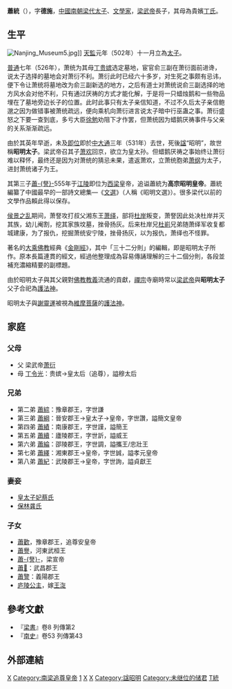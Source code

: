 {{unreferenced|time=2012-5-22}}
{{東亞男性歷史人物
|名稱 =萧统
|身份 =
|國家 =
|時代 =
|主君 =
|屆數 =
|最高職務 =
|前任 = 
|繼任 = 
|圖片名稱 =昭明太子像.jpg
|圖片大小 =
|圖片說明 =
|姓 =[[萧姓|萧姓]]
|名 =统
|姓名 =
|字 =德施
|名乘 =<!--琉球士族用-->
|官職 =
|封爵 =
|封號 =
|位階 =
|御稱號 =<!--日本皇族之稱號-->
|宮號1 =<!--日本皇族之宮號-->
|宮號2 =<!--朝鮮王族之宮號-->
|封地 =
|神號 =
|尊號 =
|族裔 = 
|旗籍 =<!--清朝旗人專用-->
|氏族 =
|籍貫 =
|本貫 =
|祖籍 =
|本籍 =
|出身地 =
|府邸 =
|世系 = 
|初名 =
|乳名 =<!--日本、朝鮮、琉球以外人物用-->
|幼名 =<!--日本人用-->
|兒名 =<!--朝鮮人用-->
|童名 =<!--琉球人用-->
|小字 =
|別名 =
|號 =
|法號 =
|院號 =
|其他名號 =
|出生日期 =南齊[[蕭寶卷|東昏侯]][[永元_(南齐)|永元]]三年/南齊[[萧宝融|和帝]][[中兴_(南齐)|中兴]]元年<br>（501年）
|出生地點 =[[襄阳|襄阳]]
|婚年 =
|逝世年 =[[南梁|南梁]][[萧衍|武帝]][[中大通|中大通]]三年<br>{{death date and age|531|5|30|501}}
|逝世地 =
|廟號 =高宗
|諡號 =昭明皇帝
|墓葬 =安宁陵
|祠廟 =
|父親 =[[南梁|南梁]]高祖孝武皇帝[[萧衍|萧衍]]
|嫡母 =武德皇后[[郗徽|郗徽]]
|母親 =穆皇太后[[丁令光|丁令光]]
|元配 =皇太子妃蔡氏
|正室 =
|妻 =
|繼室 =
|平妻 =
|側室 =[[龔太后|龔太后]]
|元配之父 =
|元配之嫡母 =
|元配之母 =
|正室之父 =
|正室之嫡母 =
|正室之母 =
|妻之父 =
|妻之嫡母 =
|妻之母 =
|繼室之父 =
|繼室之嫡母 =
|繼室之母 =
|平妻之父 =
|平妻之嫡母 =
|平妻之母 =
|兄弟 =
|姊妹 =
|嫡兄弟 =
|嫡姊妹 =
|庶兄弟 =
|庶姊妹 =
|同胞兄弟 =太宗簡文皇帝[[蕭綱|蕭綱]]<br>盧陵威王[[蕭續|蕭續]]
|同胞姊妹 =
|異母兄弟 =豫章王[[蕭綜|蕭綜]]<br>南康簡王[[蕭績|蕭績]]<br>邵陵攜王[[蕭綸|蕭綸]]<br>世祖孝元皇帝[[蕭繹|蕭繹]]<br>武陵仁王[[蕭紀|蕭紀]]
|異母姊妹 =
|異父兄弟 =
|異父姊妹 =
|繼兄弟 =
|繼姊妹 =
|子 =安帝[[萧欢|萧欢]]<br>河东王[[萧誉|萧誉]]<br>[[西梁|西梁]]中宗孝宣皇帝[[蕭詧|蕭-{詧}-]]<br>武昌王[[萧𧫷|萧𧫷]]<br>義陽王[[萧譼|萧譼]]
|女 =
|嫡子 =
|嫡女 =
|庶子 =
|庶女 =
|養子 =
|養女 =
|繼子 =
|繼女 =
|其他親屬 =
|出身 = <!---此处指科举出身--->
|功名 = 
|經歷 = 
|著作 =《[[昭明文选|昭明文选]]》
|注釋 =
}}
'''蕭統'''（{{bd|501年||531年|5月30日|catIdx=X}}），字'''德施'''，[[中國|中國]][[南北朝|南朝]][[梁_(南朝)|梁代]][[储君|太子]]、[[作家|文學家]]，[[梁武帝|梁武帝]]長子，其母為貴嬪[[丁令光|丁氏]]。

== 生平 ==
[[File:Nanjing_Museum5.jpg|thumb]]]]
[[天監|天監]]元年（502年）十一月立為[[储君|太子]]。

[[普通|普通]]七年（526年），萧统为其母[[丁令光|丁贵嫔]]选定墓地，宦官俞三副在萧衍面前进谗，说太子选择的墓地会对萧衍不利。萧衍此时已经六十多岁，对生死之事颇有忌讳，便下令让萧统将墓地改为俞三副新选的地方，之后有道士对萧统说俞三副选择的地方风水会对他不利，只有通过厌祷的方式才能化解，于是将一只蜡烛鹅和一些物品埋在了墓地旁边长子的位置。此时此事只有太子亲信知道，不过不久后太子亲信鲍邈之因为做错事被萧统疏远，便向乘机向萧衍进言说太子暗中行巫蛊之事。萧衍盛怒之下要一查到底，多亏大臣[[徐勉|徐勉]]劝阻下才作罢，但萧统因为蜡鹅厌祷事件与父亲的关系渐渐疏远。

由於其英年早逝，未及[[即位|即位]]即於[[中大通|中大通]]三年（531年）去世，死後[[谥号|諡]]“昭明”，故世稱'''昭明太子'''。梁武帝召其子[[萧欢|萧欢]]回京，欲立为皇太孙。但蜡鹅厌祷之事始终让萧衍难以释怀，最终还是因为对萧统的猜忌未果，遣返萧欢，立萧统胞弟[[萧纲|萧纲]]为太子，进封萧统诸子为王。

其第三子[[梁宣帝|蕭-{詧}-]]555年于[[江陵|江陵]]即位为[[后梁_(南朝)|西梁]]皇帝，追谥蕭統为'''高宗昭明皇帝'''。蕭統編纂了中國最早的一部詩文總集—《[[文選|文選]]》（人稱《昭明文選》）。很多梁代以前的文學作品賴此得以保存。

[[侯景之乱|侯景之乱]]期间，萧詧攻打叔父湘东王[[萧绎|萧绎]]，部将[[杜岸|杜岸]]叛变，萧詧因此处决杜岸并灭其族，幼儿阉割，挖其家族坟墓，挫骨扬灰。后来杜岸兄[[杜崱|杜崱]]兄弟随萧绎军收复都城建康，为了报仇，挖掘萧统安宁陵，挫骨扬灰，以为报仇，萧绎也不怪罪。

著名的[[大乘佛教|大乘佛教]]經典《[[金剛經|金剛經]]》，其中「三十二分則」的編輯，即是昭明太子所作。原本長篇連貫的經文，經過他整理成為容易傳誦理解的三十二個分則，各段並補充濃縮精要的副標題。

由於昭明太子與其父親對[[佛教|佛教]][[教義|教義]]流通的貢獻，[[禪宗|禪宗]]寺廟時常以[[梁武帝|梁武帝]]與'''昭明太子'''父子合祀為[[護法神|護法神]]。

昭明太子與[[謝靈運|謝靈運]]被視為[[維摩菩薩|維摩菩薩]]的[[護法神|護法神]]。

== 家庭 ==
{{Ahnentafel top}}<center>
{{ahnentafel-compact5
|boxstyle_1=background-color: #ffff00;
|boxstyle_2=background-color: #ffff40;
|boxstyle_3=background-color: #ffff80;
|boxstyle_4=background-color: #ffffC0;
|boxstyle_5=background-color: #ffffff;
|1='''（追尊）昭明皇帝萧统'''
|2='''父：'''高祖武皇帝[[萧衍|萧衍]]
|3='''母：'''（追尊）穆太后[[丁令光|丁令光]]
|4='''祖父：'''（追尊）太祖文皇帝[[萧顺之|萧顺之]]
|5='''祖母：'''（追尊）献皇后[[张尚柔|张尚柔]]
|6='''外祖父：'''宣城太守[[丁道迁|丁道迁]]
|7=
|8='''曾祖父：'''刘宋南台治书侍御史[[萧道赐|萧道赐]]
|9=
|10='''外曾祖父：'''交州刺史[[张穆之|张穆之]]
|11='''外曾祖母：'''萧氏（萧顺之从姑）
|12=
|13=
|14=
|15=
|16='''高祖父：'''州治中从事[[萧副子|萧副子]]
|17=
|18=
|19=
|20='''外高祖父：'''濮阳太守[[张次惠|张次惠]]
|21=
|22=
|23=
|24=
|25=
|26=
|27=
|28=
|29=
|30=
|31=
}}</center>
{{ahnentafel bottom}}
===父母===
*父 梁武帝[[萧衍|萧衍]]
*母 [[丁令光|丁令光]]：贵嫔→皇太后（追尊），謚穆太后

===兄弟===
*第二弟 [[蕭綜|蕭綜]]：豫章郡王，字世謙
*第三弟 [[蕭綱|蕭綱]]：晉安郡王→皇太子→皇帝，字世讚，謚簡文皇帝
*第四弟 [[蕭績|蕭績]]：南康郡王，字世謹，謚簡王
*第五弟 [[蕭續|蕭續]]：廬陵郡王，字世訢，謚威王
*第六弟 [[蕭綸|蕭綸]]：邵陵郡王，字世調，謚攜王/忠壯王
*第七弟 [[蕭繹|蕭繹]]：湘東郡王→皇帝，字世誠，謚孝元皇帝
*第八弟 [[蕭紀|蕭紀]]：武陵郡王→皇帝，字世詢，謚貞獻王

=== 妻妾 ===
*[[蔡皇后|皇太子妃蔡氏]]
*[[龔太后|保林龚氏]]

===子女===
{{CJK-New-Char|27AF7|ver=B}}
*[[蕭歡|蕭歡]]，豫章郡王，追尊安皇帝
*[[蕭譽|蕭譽]]，河東武桓王
*[[梁宣帝|蕭-{詧}-]]，梁宣帝
*[[蕭𧫷|蕭𧫷]]：武昌郡王
*[[蕭譼|蕭譼]]：義陽郡王
*[[庐陵公主_(南梁)|庐陵公主]]，嫁[[王㳬|王㳬]]

==參考文獻==
{{refbegin}}
*『[[梁書|梁書]]』卷8 列傳第2
*『[[南史|南史]]』卷53 列傳第43
{{refend}}

==外部連結==
{{Wikisource author}}

{{南朝皇帝}}

{{Authority control}}
[[Category:南梁太子|X]]
[[Category:南梁追尊皇帝|Category:南梁追尊皇帝]]
[[Category:梁武帝皇子|1]]
[[Category:中國佛教居士|X]]
[[Category:中国人物神|X]]
[[Category:諡昭明|Category:諡昭明]]
[[Category:未继位的储君|Category:未继位的储君]]
[[Category:蘭陵蕭氏|T統]]